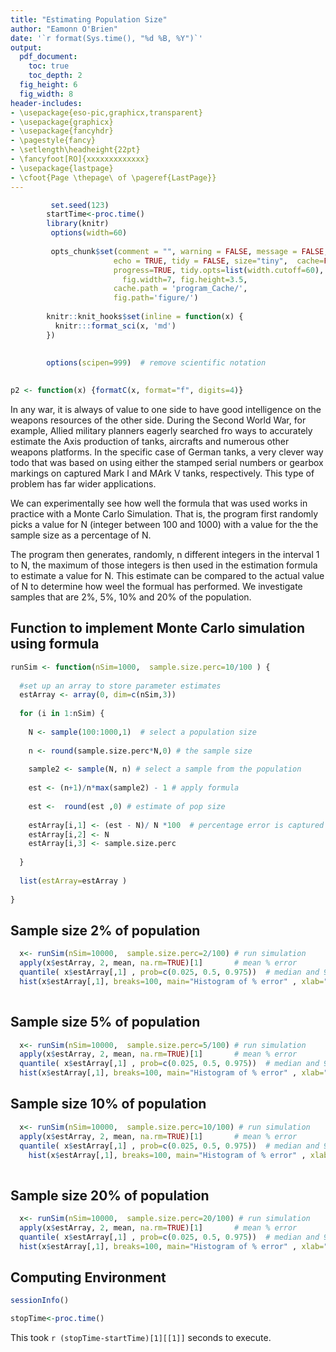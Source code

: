 ```yaml
---
title: "Estimating Population Size"
author: "Eamonn O'Brien"
date: '`r format(Sys.time(), "%d %B, %Y")`'
output:
  pdf_document:
    toc: true
    toc_depth: 2
  fig_height: 6
  fig_width: 8
header-includes:
- \usepackage{eso-pic,graphicx,transparent}
- \usepackage{graphicx}
- \usepackage{fancyhdr}
- \pagestyle{fancy}
- \setlength\headheight{22pt}
- \fancyfoot[RO]{xxxxxxxxxxxxx}
- \usepackage{lastpage}
- \cfoot{Page \thepage\ of \pageref{LastPage}}
---
```


\newpage  
\tableofcontents  
\listoffigures
\listoftables
\newpage

```r

 

         set.seed(123)
        startTime<-proc.time()
        library(knitr)
         options(width=60)
         
         opts_chunk$set(comment = "", warning = FALSE, message = FALSE,
                       echo = TRUE, tidy = FALSE, size="tiny",  cache=FALSE,
                       progress=TRUE, tidy.opts=list(width.cutoff=60),
                         fig.width=7, fig.height=3.5,
                       cache.path = 'program_Cache/',
                       fig.path='figure/')
         
        knitr::knit_hooks$set(inline = function(x) {
          knitr:::format_sci(x, 'md')
        })
         
        
        options(scipen=999)  # remove scientific notation
        

```

```r

p2 <- function(x) {formatC(x, format="f", digits=4)}

```

In any war, it is always of value to one side to have good intelligence on the weapons resources of the other side. During the Second World War, for example, Allied military planners eagerly searched fro ways to accurately estimate the Axis production of tanks, aircrafts and numerous other weapons platforms. In the specific case of German tanks, a very clever way todo that was based on using either the stamped serial numbers or gearbox markings on captured Mark I and MArk V tanks, respectively. This type of problem has far wider applications.

We can experimentally see how well the formula that was used works in practice with a Monte Carlo Simulation. That is, the program first randomly picks a value for N (integer between 100 and 1000) with a value for the the sample size as a percentage of N.

The program then generates, randomly, n different integers in the interval 1 to N, the maximum of those integers is then used in the estimation formula to estimate a value for N. This estimate can be compared to the actual value of N to determine how weel the formual has performed. We investigate samples that are 2%, 5%, 10% and 20% of the population.


## Function to implement Monte Carlo simulation using formula

```r


runSim <- function(nSim=1000,  sample.size.perc=10/100 ) {
  
  #set up an array to store parameter estimates
  estArray <- array(0, dim=c(nSim,3))
  
  for (i in 1:nSim) {
    
    N <- sample(100:1000,1)  # select a population size
    
    n <- round(sample.size.perc*N,0) # the sample size
    
    sample2 <- sample(N, n) # select a sample from the population
    
    est <- (n+1)/n*max(sample2) - 1 # apply formula
    
    est <-  round(est ,0) # estimate of pop size
    
    estArray[i,1] <- (est - N)/ N *100  # percentage error is captured
    estArray[i,2] <- N
    estArray[i,3] <- sample.size.perc
    
  }
  
  list(estArray=estArray )
  
}

```

## Sample size 2% of population

```r


  x<- runSim(nSim=10000,  sample.size.perc=2/100) # run simulation
  apply(x$estArray, 2, mean, na.rm=TRUE)[1]       # mean % error
  quantile( x$estArray[,1] , prob=c(0.025, 0.5, 0.975))  # median and 95% confidence intervals for % error
  hist(x$estArray[,1], breaks=100, main="Histogram of % error" , xlab="Percent error", ylab="No of simulations")     
  
```

## Sample size 5% of population

```r

  x<- runSim(nSim=10000,  sample.size.perc=5/100) # run simulation
  apply(x$estArray, 2, mean, na.rm=TRUE)[1]       # mean % error
  quantile( x$estArray[,1] , prob=c(0.025, 0.5, 0.975))  # median and 95% confidence intervals for % error
  hist(x$estArray[,1], breaks=100, main="Histogram of % error" , xlab="Percent error", ylab="No of simulations")               

```

## Sample size 10% of population

```r

  x<- runSim(nSim=10000,  sample.size.perc=10/100) # run simulation
  apply(x$estArray, 2, mean, na.rm=TRUE)[1]       # mean % error
  quantile( x$estArray[,1] , prob=c(0.025, 0.5, 0.975))  # median and 95% confidence intervals for % error
    hist(x$estArray[,1], breaks=100, main="Histogram of % error" , xlab="Percent error", ylab="No of simulations")     
    
```

## Sample size 20% of population

```r

  x<- runSim(nSim=10000,  sample.size.perc=20/100) # run simulation
  apply(x$estArray, 2, mean, na.rm=TRUE)[1]       # mean % error
  quantile( x$estArray[,1] , prob=c(0.025, 0.5, 0.975))  # median and 95% confidence intervals for % error
  hist(x$estArray[,1], breaks=100, main="Histogram of % error" , xlab="Percent error", ylab="No of simulations")              


```

## Computing Environment

```r

sessionInfo()

```

```r

stopTime<-proc.time()

```

This took `r (stopTime-startTime)[1][[1]]` seconds to execute.

 